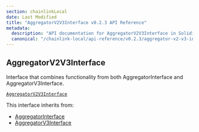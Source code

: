 ```yaml
---
section: chainlinkLocal
date: Last Modified
title: "AggregatorV2V3Interface v0.2.3 API Reference"
metadata:
  description: "API documentation for AggregatorV2V3Interface in Solidity, version v0.2.3."
  canonical: "/chainlink-local/api-reference/v0.2.3/aggregator-v2-v3-interface"
---
```



## AggregatorV2V3Interface

Interface that combines functionality from both AggregatorInterface and AggregatorV3Interface.

[`AggregatorV2V3Interface`](https://github.com/smartcontractkit/chainlink-local/blob/7d8b2f888e1f10c8841ccd9e0f4af0f5baf11dab/src/data-feeds/interfaces/AggregatorV2V3Interface.sol)

<Aside>
This interface inherits from:

- [AggregatorInterface](/chainlink-local/api-reference/v0.2.3/aggregator-interface)
- [AggregatorV3Interface](/chainlink-local/api-reference/v0.2.3/aggregator-v3-interface)

</Aside>

